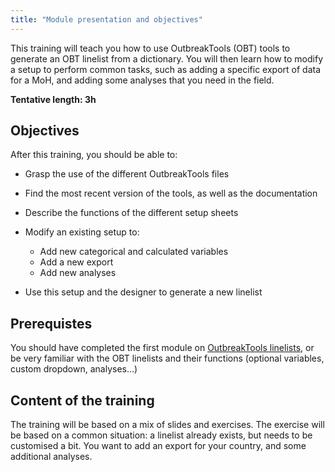 ```yaml
---
title: "Module presentation and objectives"
---
```


This training will teach you how to use OutbreakTools (OBT) tools to generate an OBT linelist from a dictionary. You will then learn how to modify a setup to perform common tasks, such as adding a specific export of data for a MoH, and adding some analyses that you need in the field.

**Tentative length: 3h**

## Objectives

After this training, you should be able to:

-	Grasp the use of the different OutbreakTools files
-	Find the most recent version of the tools, as well as the documentation
-	Describe the functions of the different setup sheets
-	Modify an existing setup to:

    - Add new categorical and calculated variables
    - Add a new export
    - Add new analyses
-	Use this setup and the designer to generate a new linelist

## Prerequistes

You should have completed the first module on [OutbreakTools linelists](../module_1/m1_objectives.qmd), or be very familiar with the OBT linelists and their functions (optional variables, custom dropdown, analyses…)

## Content of the training

The training will be based on a mix of slides and exercises. The exercise will be based on a common situation: a linelist already exists, but needs to be customised a bit. You want to add an export for your country, and some additional analyses.

